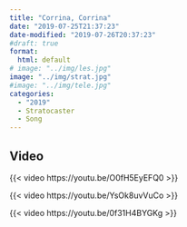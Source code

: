 ```yaml
---
title: "Corrina, Corrina"
date: "2019-07-25T21:37:23"
date-modified: "2019-07-26T20:37:23"
#draft: true
format: 
  html: default
# image: "../img/les.jpg"
image: "../img/strat.jpg"
#image: "../img/tele.jpg"
categories:
  - "2019"
  - Stratocaster
  - Song
---
```


## Video

{{< video https://youtu.be/O0fH5EyEFQ0 >}}

{{< video https://youtu.be/YsOk8uvVuCo >}}

{{< video https://youtu.be/0f31H4BYGKg >}}